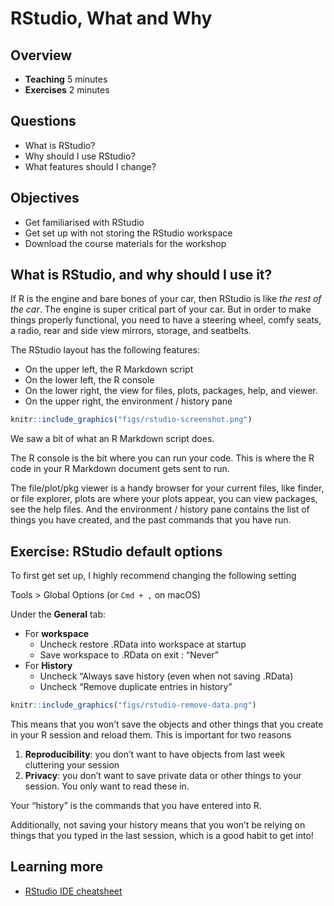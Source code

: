 # RStudio, What and Why

## Overview

* **Teaching** 5 minutes
* **Exercises** 2 minutes

## Questions

* What is RStudio?
* Why should I use RStudio?
* What features should I change?

## Objectives

* Get familiarised with RStudio
* Get set up with not storing the RStudio workspace
* Download the course materials for the workshop

## What is RStudio, and why should I use it?

If R is the engine and bare bones of your car, then RStudio is like _the rest of the car_. The engine is super critical part of your car.
But in order to make things properly functional, you need to have a steering wheel, comfy seats, a radio, rear and side view mirrors, storage, and seatbelts. 

The RStudio layout has the following features:

- On the upper left, the R Markdown script
- On the lower left, the R console
- On the lower right, the view for files, plots, packages, help, and viewer.
- On the upper right, the environment / history pane


```r
knitr::include_graphics("figs/rstudio-screenshot.png")
```

We saw a bit of what an R Markdown script does.

The R console is the bit where you can run your code. This is where the R code in your R Markdown document gets sent to run. 

The file/plot/pkg viewer is a handy browser for your current files, like finder, or file explorer, plots are where your plots appear, you can view packages, see the help files.
And the environment / history pane contains the list of things you have created, and the past commands that you have run.

## Exercise: RStudio default options {.exercise}

To first get set up, I highly recommend changing the following setting

Tools > Global Options (or `Cmd + ,` on macOS)

Under the **General** tab:

- For **workspace**
    - Uncheck restore .RData into workspace at startup
    - Save workspace to .RData on exit : "Never"
- For **History**
    - Uncheck "Always save history (even when not saving .RData)
    - Uncheck "Remove duplicate entries in history"

```r
knitr::include_graphics("figs/rstudio-remove-data.png")
```

This means that you won't save the objects and other things that you create in your R session and reload them. This is important for two reasons

1. **Reproducibility**: you don't want to have objects from last week cluttering your session
2. **Privacy**: you don't want to save private data or other things to your session. You only want to read these in.

Your "history" is the commands that you have entered into R.

Additionally, not saving your history means that you won't be relying on things that you typed in the last session, which is a good habit to get into!

## Learning more

- [RStudio IDE cheatsheet](https://github.com/rstudio/cheatsheets/raw/master/rstudio-ide.pdf)
